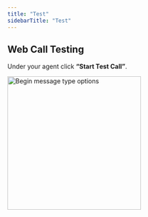 ```yaml
---
title: "Test"
sidebarTitle: "Test"
---
```



## Web Call Testing

Under your agent click **“Start Test Call”**.

<img
  src="/images/testing.png"
  alt="Begin message type options"
  height="300"
  className="rounded-lg"
/>

